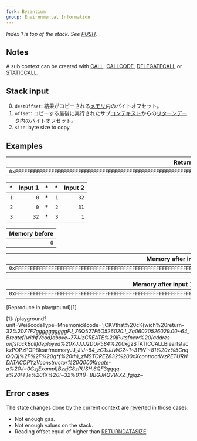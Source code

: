```yaml
---
fork: Byzantium
group: Environmental Information
---
```


*Index 1 is top of the stack. See [PUSH](/#60).*

## Notes

A sub context can be created with [CALL](/#F1), [CALLCODE](/#F2), [DELEGATECALL](/#F4) or [STATICCALL](/#FA).

## Stack input

0. `destOffset`: 結果がコピーされる[メモリ](/about)内のバイトオフセット。
1. `offset`: コピーする最後に実行されたサブ[コンテキスト](/about)からの[リターンデータ](/about)内のバイトオフセット。
2. `size`: byte size to copy.

## Examples

| Return data |
|------------:|
| `0xFFFFFFFFFFFFFFFFFFFFFFFFFFFFFFFFFFFFFFFFFFFFFFFFFFFFFFFFFFFFFFFF` |

| * | Input 1 | * | * | Input 2 |
|--:|--------:|--:|--:|--------:|
| `1` | `0` | * | `1` | `32` |
| `2` | `0` | * | `2` | `31` |
| `3` | `32` | * | `3` | `1` |

| Memory before |
|--------------:|
| `0` |

| Memory after input 1 |
|---------------------:|
| `0xFFFFFFFFFFFFFFFFFFFFFFFFFFFFFFFFFFFFFFFFFFFFFFFFFFFFFFFFFFFFFFFF` |

| Memory after input 1 then 2 |
|----------------------------:|
| `0xFFFFFFFFFFFFFFFFFFFFFFFFFFFFFFFFFFFFFFFFFFFFFFFFFFFFFFFFFFFFFFFFFF` |

[Reproduce in playground][1]

[1]: /playground?unit=Wei&codeType=Mnemonic&code='jCKVthat%20cK(wich%20return-32%20*Z7F7ggggggggggFJ_Z*6Q527*F6Q526020.!_Zq06020526029.00~64_Breatef(withfVcod)above~77JJzCREATE%20jPutsfnew%20(addres-onfstackBallfdeployed%20XJJJJzDUP584%200xg*zSTATICCALLBlearfstackzPOPzPOPBlearfmemoryJJ_J!_J~64_zG1!JJWG2~1~31!W'~81%20z%5CnqQQQj%2F%2F%20g***f%20th)_zMSTOREZ832%200xXcontractWzRETURNDATACOPYzVconstructor%20Q000Kreate-a%20J~0GzjExampl)BzzjC8zPUSH.6QF3qqqq-s%20*FF)e%20(X%20!~32%01!()*-.8BGJKQVWXZ_fgjqz~_

## Error cases

The state changes done by the current context are [reverted](#FD) in those cases:
- Not enough gas.
- Not enough values on the stack.
- Reading offset equal of higher than [RETURNDATASIZE](#3D).
